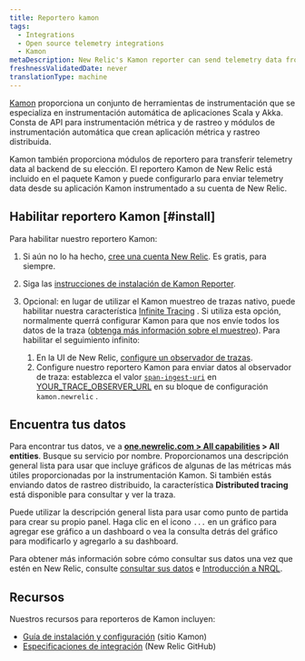 ```yaml
---
title: Reportero kamon
tags:
  - Integrations
  - Open source telemetry integrations
  - Kamon
metaDescription: New Relic's Kamon reporter can send telemetry data from your Kamon-instrumented applications to your New Relic account.
freshnessValidatedDate: never
translationType: machine
---
```


[Kamon](https://kamon.io/) proporciona un conjunto de herramientas de instrumentación que se especializa en instrumentación automática de aplicaciones Scala y Akka. Consta de API para instrumentación métrica y de rastreo y módulos de instrumentación automática que crean aplicación métrica y rastreo distribuida.

Kamon también proporciona módulos de reportero para transferir telemetry data al backend de su elección. El reportero Kamon de New Relic está incluido en el paquete Kamon y puede configurarlo para enviar telemetry data desde su aplicación Kamon instrumentado a su cuenta de New Relic.

## Habilitar reportero Kamon [#install]

Para habilitar nuestro reportero Kamon:

1. Si aún no lo ha hecho, [cree una cuenta New Relic](https://newrelic.com/signup). Es gratis, para siempre.

2. Siga las [instrucciones de instalación de Kamon Reporter](https://kamon.io/docs/latest/reporters/newrelic/).

3. Opcional: en lugar de utilizar el Kamon muestreo de trazas nativo, puede habilitar nuestra característica [Infinite Tracing](/docs/introduction-infinite-tracing) . Si utiliza esta opción, normalmente querrá configurar Kamon para que nos envíe todos los datos de la traza ([obtenga más información sobre el muestreo](/docs/distributed-tracing/concepts/how-new-relic-distributed-tracing-works)). Para habilitar el seguimiento infinito:

   1. En la UI de New Relic, [configure un observador de trazas](/docs/infinite-tracing-set-trace-observer#set-up).
   2. Configure nuestro reportero Kamon para enviar datos al observador de traza: establezca el valor [`span-ingest-uri`](https://kamon.io/docs/latest/reporters/newrelic/) en [YOUR_TRACE_OBSERVER_URL](/docs/infinite-tracing-set-trace-observer#ui-endpoints) en su bloque de configuración `kamon.newrelic` .

<InstallFeedback/>

## Encuentra tus datos

Para encontrar tus datos, ve a <DNT>**[one.newrelic.com > All capabilities](https://one.newrelic.com/all-capabilities) > All entities**</DNT>. Busque su servicio por nombre. Proporcionamos una descripción general lista para usar que incluye gráficos de algunas de las métricas más útiles proporcionadas por la instrumentación Kamon. Si también estás enviando datos de rastreo distribuido, la característica <DNT>**Distributed tracing**</DNT> está disponible para consultar y ver la traza.

Puede utilizar la descripción general lista para usar como punto de partida para crear su propio panel. Haga clic en el icono `...` en un gráfico para agregar ese gráfico a un dashboard o vea la consulta detrás del gráfico para modificarlo y agregarlo a su dashboard.

Para obtener más información sobre cómo consultar sus datos una vez que estén en New Relic, consulte [consultar sus datos](/docs/using-new-relic/data/understand-data/query-new-relic-data) e [Introducción a NRQL](/docs/query-data/nrql-new-relic-query-language/getting-started/introduction-nrql).

## Recursos

Nuestros recursos para reporteros de Kamon incluyen:

* [Guía de instalación y configuración](https://kamon.io/docs/latest/reporters/newrelic/) (sitio Kamon)
* [Especificaciones de integración](https://github.com/newrelic/newrelic-exporter-specs/tree/master/kamon) (New Relic GitHub)
